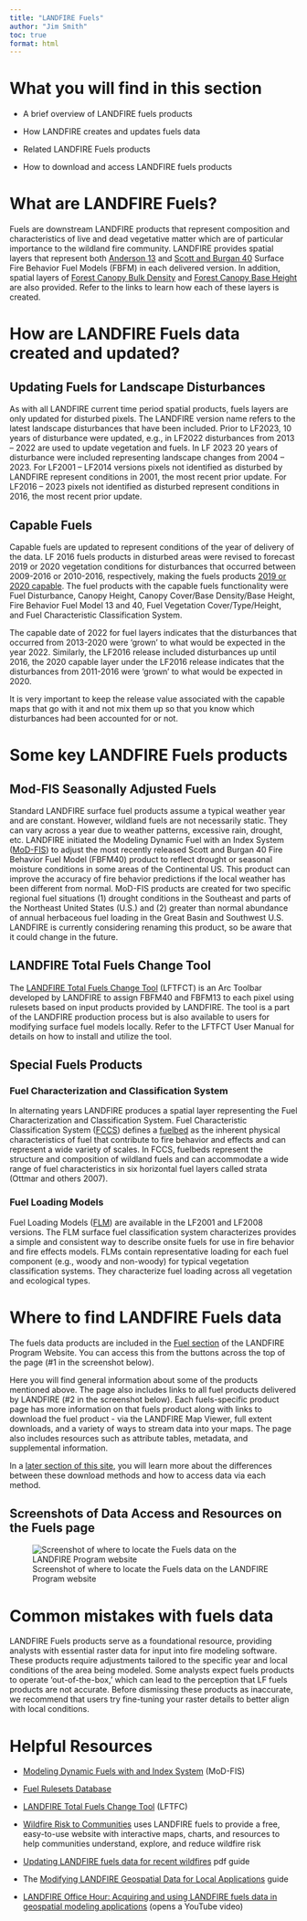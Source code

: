 ---
title: "LANDFIRE Fuels"
author: "Jim Smith"
toc: true
format: html
---
# What you will find in this section

- A brief overview of LANDFIRE fuels products

- How LANDFIRE creates and updates fuels data

- Related LANDFIRE Fuels products

- How to download and access LANDFIRE fuels products

# What are LANDFIRE Fuels?

Fuels are downstream LANDFIRE products that represent composition and characteristics of live and dead vegetative matter which are of particular importance to the wildland fire community. LANDFIRE provides spatial layers that represent both [Anderson 13](https://landfire.gov/fuel/fbfm13) and [Scott and Burgan 40](https://landfire.gov/fuel/fbfm40) Surface Fire Behavior Fuel Models (FBFM) in each delivered version. In addition, spatial layers of [Forest Canopy Bulk Density](https://landfire.gov/fuel/cbd) and [Forest Canopy Base Height](https://landfire.gov/fuel/cbh) are also provided. Refer to the links to learn how each of these layers is created.

# How are LANDFIRE Fuels data created and updated?

## Updating Fuels for Landscape Disturbances

As with all LANDFIRE current time period spatial products, fuels layers are only updated for disturbed pixels. The LANDFIRE version name refers to the latest landscape disturbances that have been included. Prior to LF2023, 10 years of disturbance were updated, e.g., in LF2022 disturbances from 2013 – 2022 are used to update vegetation and fuels. In LF 2023 20 years of disturbance were included representing landscape changes from 2004 – 2023. For LF2001 – LF2014 versions pixels not identified as disturbed by LANDFIRE represent conditions in 2001, the most recent prior update. For LF2016 – 2023 pixels not identified as disturbed represent conditions in 2016, the most recent prior update.

## Capable Fuels

Capable fuels are updated to represent conditions of the year of delivery of the data. LF 2016 fuels products in disturbed areas were revised to forecast 2019 or 2020 vegetation conditions for disturbances that occurred between 2009-2016 or 2010-2016, respectively, making the fuels products [2019 or 2020 capable](https://landfire.gov/data/lf2016). The fuel products with the capable fuels functionality were Fuel Disturbance, Canopy Height, Canopy Cover/Base Density/Base Height, Fire Behavior Fuel Model 13 and 40, Fuel Vegetation Cover/Type/Height, and Fuel Characteristic Classification System.
 
The capable date of 2022 for fuel layers indicates that the disturbances that occurred from 2013-2020 were 'grown' to what would be expected in the year 2022. Similarly, the LF2016 release included disturbances up until 2016, the 2020 capable layer under the LF2016 release indicates that the disturbances from 2011-2016 were 'grown' to what would be expected in 2020. 

:::callout-important
It is very important to keep the release value associated with the capable maps that go with it and not mix them up so that you know which disturbances had been accounted for or not. 
:::

# Some key LANDFIRE Fuels products

## Mod-FIS Seasonally Adjusted Fuels

Standard LANDFIRE surface fuel products assume a typical weather year and are constant. However, wildland fuels are not necessarily static. They can vary across a year due to weather patterns, excessive rain, drought, etc. LANDFIRE initiated the Modeling Dynamic Fuel with an Index System ([MoD-FIS](https://www.landfire.gov/fuel/lfmodfis)) to adjust the most recently released Scott and Burgan 40 Fire Behavior Fuel Model (FBFM40) product to reflect drought or seasonal moisture conditions in some areas of the Continental US. This product can improve the accuracy of fire behavior predictions if the local weather has been different from normal. MoD-FIS products are created for two specific regional fuel situations (1) drought conditions in the Southeast and parts of the Northeast United States (U.S.) and (2) greater than normal abundance of annual herbaceous fuel loading in the Great Basin and Southwest U.S. LANDFIRE is currently considering renaming this product, so be aware that it could change in the future.

## LANDFIRE Total Fuels Change Tool

The [LANDFIRE Total Fuels Change Tool](https://landfire.gov/resources/lftfc) (LFTFCT) is an Arc Toolbar developed by LANDFIRE to assign FBFM40 and FBFM13 to each pixel using rulesets based on input products provided by LANDFIRE. The tool is a part of the LANDFIRE production process but is also available to users for modifying surface fuel models locally. Refer to the LFTFCT User Manual for details on how to install and utilize the tool.

## Special Fuels Products

### Fuel Characterization and Classification System

In alternating years LANDFIRE produces a spatial layer representing the Fuel Characterization and Classification System. Fuel Characteristic Classification System ([FCCS](https://www.landfire.gov/fuel/fccs)) defines a [fuelbed](https://www.fs.usda.gov/pnw/fera/research/tutorials/materials/fccs_tutorial_html/index.htm) as the inherent physical characteristics of fuel that contribute to fire behavior and effects and can represent a wide variety of scales. In FCCS, fuelbeds represent the structure and composition of wildland fuels and can accommodate a wide range of fuel characteristics in six horizontal fuel layers called strata (Ottmar and others 2007).

### Fuel Loading Models

Fuel Loading Models ([FLM](https://www.landfire.gov/fuel/flm)) are available in the LF2001 and LF2008 versions. The FLM surface fuel classification system characterizes provides a simple and consistent way to describe onsite fuels for use in fire behavior and fire effects models. FLMs contain representative loading for each fuel component (e.g., woody and non-woody) for typical vegetation classification systems. They characterize fuel loading across all vegetation and ecological types.

# Where to find LANDFIRE Fuels data

The fuels data products are included in the [Fuel section](https://landfire.gov/fuel) of the LANDFIRE Program Website. You can access this from the buttons across the top of the page (#1 in the screenshot below).

Here you will find general information about some of the products mentioned above. The page also includes links to all fuel products delivered by LANDFIRE (#2 in the screenshot below). Each fuels-specific product page has more information on that fuels product along with links to download the fuel product - via the LANDFIRE Map Viewer, full extent downloads, and a variety of ways to stream data into your maps. The page also includes resources such as attribute tables, metadata, and supplemental information.

::: callout-note
In a [later section of this site](../../../Get_Data/1-ways-to-get-data.qmd), you will learn more about the differences between these download methods and how to access data via each method.
:::

## Screenshots of Data Access and Resources on the Fuels page

![Screenshot of where to locate the Fuels data on the LANDFIRE Program website](images/Fuels_lfgov.bmp){fig-alt="Arrow labeled 1 pointing to the Fuels link on the top navigation bar of the LANDFIRE Program website main and an arrow labeled 2 pointing to three sections of that page - Surface Fuel, Canopy Fuel, and Fuel Vegetation - beneath which are all the LANDFIRE fuels datasets."}

# Common mistakes with fuels data

LANDFIRE Fuels products serve as a foundational resource, providing analysts with essential raster data for input into fire modeling software. These products require adjustments tailored to the specific year and local conditions of the area being modeled. Some analysts expect fuels products to operate 'out-of-the-box,' which can lead to the perception that LF fuels products are not accurate. Before dismissing these products as inaccurate, we recommend that users try fine-tuning your raster details to better align with local conditions.

# Helpful Resources

- [Modeling Dynamic Fuels with and Index System](https://www.landfire.gov/fuel/lfmodfis) (MoD-FIS)

- [Fuel Rulesets Database](https://www.landfire.gov/fuel/fuel_rulesets_db)

- [LANDFIRE Total Fuels Change Tool](https://www.landfire.gov/resources/lftfc) (LFTFC)

- [Wildfire Risk to Communities](https://wildfirerisk.org/) uses LANDFIRE fuels to provide a free, easy-to-use website with interactive maps, charts, and resources to help communities understand, explore, and reduce wildfire risk

- [Updating LANDFIRE fuels data for recent wildfires](https://www.conservationgateway.org/ConservationPractices/FireLandscapes/LANDFIRE/Documents/Updating%20LF%20fuels%20data_Mar%2021_Blankenship.pdf) pdf guide

- The [Modifying LANDFIRE Geospatial Data for Local Applications](https://shagen37.github.io/LANDFIRE_101/LANDFIRE_Datasets/1_Vegetation/Existing_Vegetation/Balaji%20et%20al.,%20(2023)) guide

- [LANDFIRE Office Hour: Acquiring and using LANDFIRE fuels data in geospatial modeling applications](https://youtu.be/FNtey0ALZK4) (opens a YouTube video)